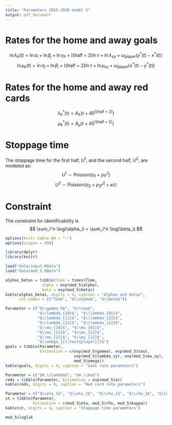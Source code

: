 ```yaml
---
title: "Parameters 2015-2020 model 5"
output: pdf_document
---
```


# Rates for the home and away goals

$$ \ln \lambda_k(t) = \ln \alpha_i + \ln \beta_j +  \ln \gamma_h + \mathbb{I}\{\text{half = 2}\} \ln \tau + \ln \lambda_{xy} + \omega_{\text{player}}(y^*(t)-x^*(t))$$
$$ \ln \mu_k(t) = \ln \alpha_j + \ln \beta_i + \mathbb{I}\{\text{half = 2}\} \ln \tau + \ln \mu_{xy} + \omega_{{\text{player}}}(x^*(t) - y^*(t)) $$

\begin{itemize}
\item $i$: home team index;
\item $j$: away team index;
\item $\alpha$: attack strength parameter;
\item $1/\beta$: defense strength parameter;
\item $\gamma_h$: home advantage parameter;
\item $\tau$: second half parameter;
\item $x(t)$: the number of goals of the home team until minute t;
\item $y(t)$: the number of goals of the away team until minute t;
\item $x^*(t)$: the number of red cards of the home team until minute t;
\item $y^*(t)$: the number of red cards of the away team until minute t;
\item $\lambda_{xy} = \begin{cases}
 1, \text{ for $x=0, \ y=0$;}  \\
 \lambda_{10}, \text{ for $x=1, \ y=0$;} \\
 \lambda_{01}, \text{ for $x=0, \ y=1$;} \\
 \lambda_{11}, \text{ for $x=1, \ y=1$;} \\
 \lambda_{22}, \text{ for $x-y=0, \ x, \ y, \geq 2$;} \\
 \lambda_{21}, \text{ for $x-y \geq 1, \  x \geq 2$;} \\
 \lambda_{12}, \text{ for $x-y \leq -1, \ y \geq 2$.}
\end{cases}$
\item $\omega_{{\text{player}}}$: parameter that measure the impact of having extra players on the field.

\end{itemize}

# Rates for the home and away red cards

$$ \lambda_k^*(t) = A_\lambda  \Big(t+ 45^{\mathbb{I}\{\text{half = 2}\}} \Big)$$
$$ \mu_k^*(t) = A_\mu  \Big(t+ 45^{\mathbb{I}\{\text{half = 2}\}} \Big)$$

# Stoppage time

The stoppage time for the first half, $U^1$, and the second half, $U^2$, are modeled as:
$$ U^1 \sim \text{Poisson} (\eta_1 + \rho_1 r^1 )$$
$$ U^2 \sim \text{Poisson} (\eta_2 + \rho_2 r^2 + \kappa c)$$
\begin{itemize}
\item $r^t$ is the amount of red cards received in half $t$ until minute 45;
\item $c = \begin{cases}
 1, \text{ if $|x - y| \leq 1$ at minute 45 of the second half;}  \\
 0, \text{ otherwise.}
\end{cases}$
\end{itemize}

# Constraint
The constraint for identificability is
$$ \sum_i^n \log(\alpha_i) = \sum_i^n \log(\beta_i).$$
```r
options(knitr.kable.NA = "–")
options(scipen = 999)

library(dplyr)
library(knitr)

load("data/input.RData")
load("data/mod_5.RData")
```

```r
alphas_betas = tibble(Team = times$Time,
                alpha = exp(mod_5$alpha),
                beta = exp(mod_5$beta))
kable(alphas_betas, digits = 4, caption = "Alphas and betas", 
      col.names = c("Team", "$\\alpha$", "$\\beta$"))
```

```r
Parameter = c("$\\gamma_h$", "$\\tau$", 
              "$\\lambda_{10}$", "$\\lambda_{01}$",
              "$\\lambda_{11}$", "$\\lambda_{22}$",
              "$\\lambda_{21}$", "$\\lambda_{12}$",
              "$\\mu_{10}$", "$\\mu_{01}$",
              "$\\mu_{11}$", "$\\mu_{22}$",
              "$\\mu_{21}$", "$\\mu_{12}$",
              "$\\omega_{{\\text{player}}}$")
goals = tibble(Parameter, 
               Estimative = c(exp(mod_5$gamma), exp(mod_5$tau),
                              exp(mod_5$lambda_xy), exp(mod_5$mu_xy),
                              mod_5$omega))
kable(goals, digits = 4, caption = "Goal rate parameters")
```

```r
Parameter = c("$A_\\lambda$", "$A_\\mu$")
reds = tibble(Parameter, Estimative = exp(mod_5$a))
kable(reds, digits = 8, caption = "Red card rate parameters")
```

```r
Parameter = c("$\\eta_1$", "$\\eta_2$", "$\\rho_1$", "$\\rho_2$", "$\\kappa$")
st = tibble(Parameter, 
            Estimative = c(mod_5$eta, mod_5$rho, mod_5$kappa))
kable(st, digits = 4, caption = "Stoppage time parameters")
```

```r
mod_5$loglik
```

